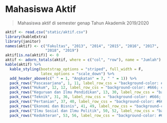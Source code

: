 # Mahasiswa Aktif


> Mahasiswa aktif di semester genap Tahun Akademik 2019/2020

```r
aktif <- read.csv("static/aktif.csv")
library(kableExtra)
library(janitor)
names(aktif) <- c("Fakultas", "2013", "2014", "2015", "2016", "2017",
                  "2018", "2019")
aktif[is.na(aktif)] <- 0
aktif <- adorn_totals(aktif, where = c("col", "row"), name = "Jumlah")
kable(aktif) %>%
  kable_styling(bootstrap_options = "striped", full_width = F,
                latex_options = "scale_down") %>%
  add_header_above(c(" " = 1, "Angkatan" = 7, " " = 1)) %>%
  pack_rows("Pascasarjana", 1, 11, label_row_css = "background-color: #666; color: #fff;") %>%
  pack_rows("Hukum", 12, 12, label_row_css = "background-color: #666; color: #fff;") %>%
  pack_rows("Keguruan dan Ilmu Pendidikan", 13, 30, label_row_css = "background-color: #666; color: #fff;") %>%
  pack_rows("Teknik", 31, 36, label_row_css = "background-color: #666; color: #fff;") %>%
  pack_rows("Pertanian", 37, 40, label_row_css = "background-color: #666; color: #fff;") %>%
  pack_rows("Ekonomi dan Bisnis", 41, 49, label_row_css = "background-color: #666; color: #fff;") %>%
  pack_rows("Ilmu Sosial dan Ilmu Politik", 50, 52, label_row_css = "background-color: #666; color: #fff;") %>%
  pack_rows("Kedokteran", 53, 56, label_row_css = "background-color: #666; color: #fff;")

```





